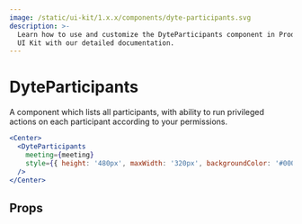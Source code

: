 ```yaml
---
image: /static/ui-kit/1.x.x/components/dyte-participants.svg
description: >-
  Learn how to use and customize the DyteParticipants component in ProductDB's React
  UI Kit with our detailed documentation.
---
```


# DyteParticipants

A component which lists all participants, with ability to
run privileged actions on each participant according to your permissions.

```jsx live
<Center>
  <DyteParticipants
    meeting={meeting}
    style={{ height: '480px', maxWidth: '320px', backgroundColor: '#000' }}
  />
</Center>
```

## Props

<PropsTable of="dyte-participants" />

<head>
  <title>React UI Kit DyteParticipants</title>
</head>
